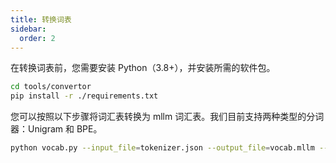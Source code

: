 ```yaml
---
title: 转换词表
sidebar:
  order: 2
---
```


在转换词表前，您需要安装 Python（3.8+），并安装所需的软件包。

```bash
cd tools/convertor
pip install -r ./requirements.txt
```

您可以按照以下步骤将词汇表转换为 mllm 词汇表。我们目前支持两种类型的分词器：Unigram 和 BPE。

```bash
python vocab.py --input_file=tokenizer.json --output_file=vocab.mllm --type=Unigram
```
